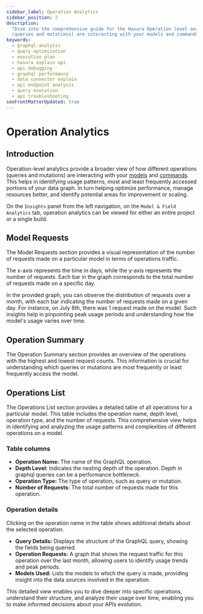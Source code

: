 ```yaml
---
sidebar_label: Operation Analytics
sidebar_position: 2
description:
  "Dive into the comprehensive guide for the Hasura Operation level analytics. Understand how different operations
  (queries and mutations) are interacting with your models and commands."
keywords:
  - graphql analysis
  - query optimization
  - execution plan
  - hasura explain api
  - api debugging
  - graphql performance
  - data connector explain
  - api endpoint analysis
  - query execution
  - api troubleshooting
seoFrontMatterUpdated: true
---
```



# Operation Analytics

## Introduction

Operation-level analytics provide a broader view of how different operations (queries and mutations) are interacting
with your [models](../../supergraph-modeling/models.mdx) and [commands](../../supergraph-modeling/commands.mdx).
This helps in identifying usage patterns, most and least frequently accessed portions of your data graph. In turn
helping optimize performance, manage resources better, and identify potential areas for improvement or scaling.

On the `Insights` panel from the left navigation, on the `Model & Field Analytics` tab, operation analytics can be
viewed for either an entire project or a single build.

<Thumbnail src="/img/model-analytics/operation-analytics.png" alt="Operation Analytics" width="1000px" />

## Model Requests

The Model Requests section provides a visual representation of the number of requests made on a particular model in
terms of operations traffic.

The x-axis represents the time in days, while the y-axis represents the number of requests. Each bar in the graph
corresponds to the total number of requests made on a specific day.

In the provided graph, you can observe the distribution of requests over a month, with each bar indicating the number of
requests made on a given day. For instance, on July 8th, there was 1 request made on the model. Such insights help in
pinpointing peak usage periods and understanding how the model's usage varies over time.

<Thumbnail src="/img/model-analytics/model-request-graph.png" alt="Operation Analytics" width="1000px" />

## Operation Summary

The Operation Summary section provides an overview of the operations with the highest and lowest request counts. This
information is crucial for understanding which queries or mutations are most frequently or least frequently access the model.

<Thumbnail src="/img/model-analytics/operation-summary.png" alt="Operation Analytics" width="1000px" />

## Operations List

The Operations List section provides a detailed table of all operations for a particular model. This table includes the
operation name, depth level, operation type, and the number of requests. This comprehensive view helps in identifying
and analyzing the usage patterns and complexities of different operations on a model.

### Table columns

- **Operation Name:** The name of the GraphQL operation.
- **Depth Level:** Indicates the nesting depth of the operation. Depth in graphql queries can be a performance
  bottleneck.
- **Operation Type:** The type of operation, such as query or mutation.
- **Number of Requests:** The total number of requests made for this operation.

<Thumbnail src="/img/model-analytics/operations-list.png" alt="Operation Analytics" width="1000px" />

### Operation details

Clicking on the operation name in the table shows additional details about the selected
operation.

- **Query Details:** Displays the structure of the GraphQL query, showing the fields being queried.
- **Operation Requests:** A graph that shows the request traffic for this operation over the last month, allowing
  users to identify usage trends and peak periods.
- **Models Used:** Lists the models to which the query is made, providing insight into the data sources involved in
  the operation.

This detailed view enables you to dive deeper into specific operations, understand their structure, and analyze their
usage over time, enabling you to make informed decisions about your APIs evolution.

<Thumbnail src="/img/model-analytics/Operation-detail.png" alt="Operation Analytics" width="1000px" />

